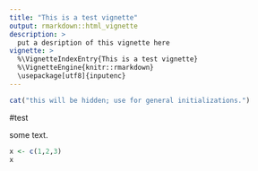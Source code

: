 ```yaml
---
title: "This is a test vignette"
output: rmarkdown::html_vignette
description: >
  put a desription of this vignette here
vignette: >
  %\VignetteIndexEntry{This is a test vignette}
  %\VignetteEngine{knitr::rmarkdown}
  \usepackage[utf8]{inputenc}
---
```



```r
cat("this will be hidden; use for general initializations.")
```


#test


some text.

```r
x <- c(1,2,3)
x
```




